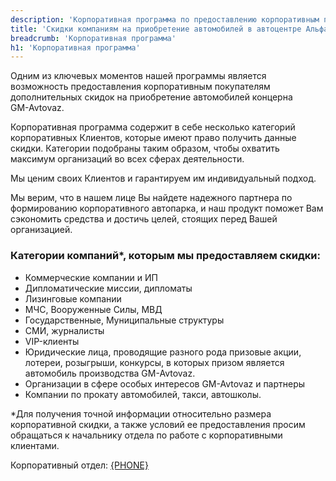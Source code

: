 ```yaml
---
description: 'Корпоративная программа по предоставлению корпоративным покупателям дополнительных скидок на приобретение автомобилей концерна GM-Avtovaz'
title: 'Скидки компаниям на приобретение автомобилей в автоцентре Альфа'
breadcrumb: 'Корпоративная программа'
h1: 'Корпоративная программа'
---
```



<p>
	 Одним из ключевых моментов нашей программы является возможность предоставления корпоративным покупателям дополнительных скидок на приобретение автомобилей концерна <nobr>GM-Avtovaz</nobr>.
</p>
<p>
	 Корпоративная программа содержит в себе несколько категорий корпоративных Клиентов, которые имеют право получить данные скидки. Категории подобраны таким образом, чтобы охватить максимум организаций во всех сферах деятельности.
</p>
<p>
	 Мы ценим своих Клиентов и гарантируем им индивидуальный подход.
</p>
<p>
	 Мы верим, что в нашем лице Вы найдете надежного партнера по формированию корпоративного автопарка, и наш продукт поможет Вам сэкономить средства и достичь целей, стоящих перед Вашей организацией.
</p>
<h3> Категории компаний*, которым мы предоставляем скидки:</h3>
<ul>
	<li>Коммерческие компании и ИП</li>
	<li>Дипломатические миссии, дипломаты</li>
	<li>Лизинговые компании</li>
	<li>МЧС, Вооруженные Силы, МВД</li>
	<li>Государственные, Муниципальные структуры</li>
	<li>СМИ, журналисты</li>
	<li><nobr>VIP-клиенты</nobr></li>
	<li>Юридические лица, проводящие разного рода призовые акции, лотереи, розыгрыши, конкурсы, в которых призом является автомобиль производства <nobr>GM-Avtovaz</nobr>.</li>
	<li>Организации в сфере особых интересов <nobr>GM-Avtovaz</nobr> и партнеры</li>
	<li>Компании по прокату автомобилей, такси, автошколы.</li>
</ul>
<p>*Для получения точной информации относительно размера корпоративной скидки, а также условий ее предоставления просим обращаться к начальнику отдела по работе с корпоративными клиентами.</p>
<p>
	 Корпоративный отдел: <a href={`tel:${phoneFormat(PHONE)}`}>{PHONE}</a>
</p>